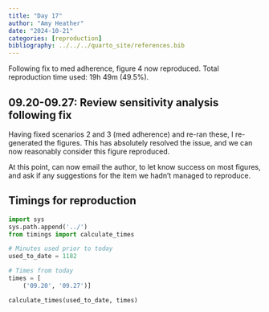```yaml
---
title: "Day 17"
author: "Amy Heather"
date: "2024-10-21"
categories: [reproduction]
bibliography: ../../../quarto_site/references.bib
---
```


::: {.callout-note}

Following fix to med adherence, figure 4 now reproduced. Total reproduction time used: 19h 49m (49.5%).

:::

## 09.20-09.27: Review sensitivity analysis following fix

Having fixed scenarios 2 and 3 (med adherence) and re-ran these, I re-generated the figures. This has absolutely resolved the issue, and we can now reasonably consider this figure reproduced.

At this point, can now email the author, to let know success on most figures, and ask if any suggestions for the item we hadn't managed to reproduce.

## Timings for reproduction

```python
import sys
sys.path.append('../')
from timings import calculate_times

# Minutes used prior to today
used_to_date = 1182

# Times from today
times = [
    ('09.20', '09.27')]

calculate_times(used_to_date, times)
```
